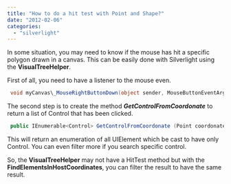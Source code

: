 ```yaml
---
title: "How to do a hit test with Point and Shape?"
date: "2012-02-06"
categories: 
  - "silverlight"
---
```


In some situation, you may need to know if the mouse has hit a specific polygon drawn in a canvas. This can be easily done with Silverlight using the **VisualTreeHelper**.

First of all, you need to have a listener to the mouse even.


```csharp
 void myCanvas\_MouseRightButtonDown(object sender, MouseButtonEventArgs e) { e.Handled = true; Point currentMousePosition = e.GetPosition(this.myCanvas); var underMouseControls = GetControlFromCoordonate(currentMousePosition); } 
```

The second step is to create the method _**GetControlFromCoordonate**_ to return a list of Control that has been clicked.


```csharp
 public IEnumerable<Control> GetControlFromCoordonate (Point coordonate) { return VisualTreeHelper.FindElementsInHostCoordinates(coordonate, this.myCanvas).OfType<Control>(); } 
```

This will return an enumeration of all UIElement which be cast to have only Control. You can even filter more if you search specific control.

So, the **VisualTreeHelper** may not have a HitTest method but with the **FindElementsInHostCoordinates**, you can filter the result to have the same result.
